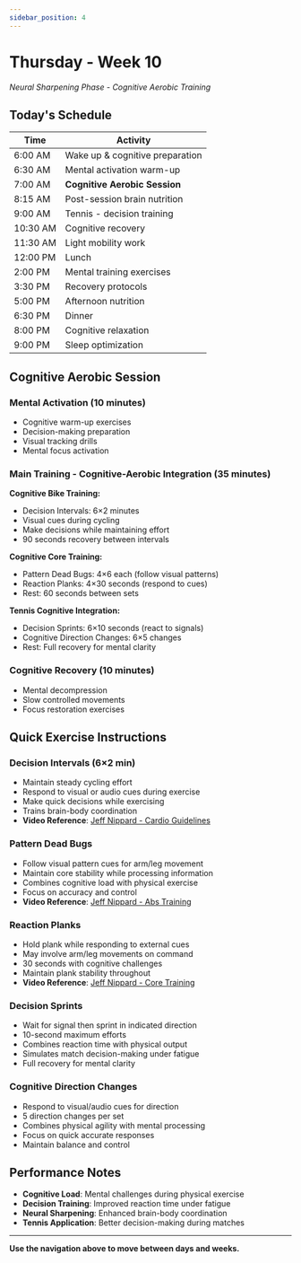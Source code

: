 ```yaml
---
sidebar_position: 4
---
```



<WorkoutNav weekNumber={10} />

# Thursday - Week 10

_Neural Sharpening Phase - Cognitive Aerobic Training_

## Today's Schedule

| Time | Activity |
|------|----------|
| 6:00 AM | Wake up & cognitive preparation |
| 6:30 AM | Mental activation warm-up |
| 7:00 AM | **Cognitive Aerobic Session** |
| 8:15 AM | Post-session brain nutrition |
| 9:00 AM | Tennis - decision training |
| 10:30 AM | Cognitive recovery |
| 11:30 AM | Light mobility work |
| 12:00 PM | Lunch |
| 2:00 PM | Mental training exercises |
| 3:30 PM | Recovery protocols |
| 5:00 PM | Afternoon nutrition |
| 6:30 PM | Dinner |
| 8:00 PM | Cognitive relaxation |
| 9:00 PM | Sleep optimization |

## Cognitive Aerobic Session

### Mental Activation (10 minutes)
- Cognitive warm-up exercises
- Decision-making preparation
- Visual tracking drills
- Mental focus activation

### Main Training - Cognitive-Aerobic Integration (35 minutes)

**Cognitive Bike Training:**
- Decision Intervals: 6×2 minutes
- Visual cues during cycling
- Make decisions while maintaining effort
- 90 seconds recovery between intervals

**Cognitive Core Training:**
- Pattern Dead Bugs: 4×6 each (follow visual patterns)
- Reaction Planks: 4×30 seconds (respond to cues)
- Rest: 60 seconds between sets

**Tennis Cognitive Integration:**
- Decision Sprints: 6×10 seconds (react to signals)
- Cognitive Direction Changes: 6×5 changes
- Rest: Full recovery for mental clarity

### Cognitive Recovery (10 minutes)
- Mental decompression
- Slow controlled movements
- Focus restoration exercises

## Quick Exercise Instructions

### Decision Intervals (6×2 min)
- Maintain steady cycling effort
- Respond to visual or audio cues during exercise
- Make quick decisions while exercising
- Trains brain-body coordination
- **Video Reference**: [Jeff Nippard - Cardio Guidelines](https://www.youtube.com/watch?v=Kl0ht3ow8TQ)

### Pattern Dead Bugs
- Follow visual pattern cues for arm/leg movement
- Maintain core stability while processing information
- Combines cognitive load with physical exercise
- Focus on accuracy and control
- **Video Reference**: [Jeff Nippard - Abs Training](https://www.youtube.com/watch?v=_xdOuqokcm4)

### Reaction Planks
- Hold plank while responding to external cues
- May involve arm/leg movements on command
- 30 seconds with cognitive challenges
- Maintain plank stability throughout
- **Video Reference**: [Jeff Nippard - Core Training](https://www.youtube.com/watch?v=_xdOuqokcm4)

### Decision Sprints
- Wait for signal then sprint in indicated direction
- 10-second maximum efforts
- Combines reaction time with physical output
- Simulates match decision-making under fatigue
- Full recovery for mental clarity

### Cognitive Direction Changes
- Respond to visual/audio cues for direction
- 5 direction changes per set
- Combines physical agility with mental processing
- Focus on quick accurate responses
- Maintain balance and control

## Performance Notes
- **Cognitive Load**: Mental challenges during physical exercise
- **Decision Training**: Improved reaction time under fatigue
- **Neural Sharpening**: Enhanced brain-body coordination
- **Tennis Application**: Better decision-making during matches

---

**Use the navigation above to move between days and weeks.**

